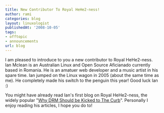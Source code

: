 ```yaml
---
title: New Contributor To Royal HeHe2-ness!
author: rami
categories: blog
layout: linuxologist
publishedAt: '2008-10-05'
tags:
- offtopic
- announcements
url: blog
---
```


I am pleased to introduce to you a new contributor to Royal HeHe2-ness. Ian Mclean is an Australian Linux and Open Source Aficianado currently based in Romania. He is an amatuer web developer and a music artist in his spare time. Ian jumped on the Linux wagon in 2005 (about the same time as me). He completely made his switch to the penguin this year! Good luck Ian :)

You might have already read Ian's first blog on Royal HeHe2-ness, the widely popular "[Why DRM Should be Kicked to The Curb](/2008/10/01/why-its-time-to-kick-drm-to-the-curb)". Personally I enjoy reading his articles, I hope you do to!
